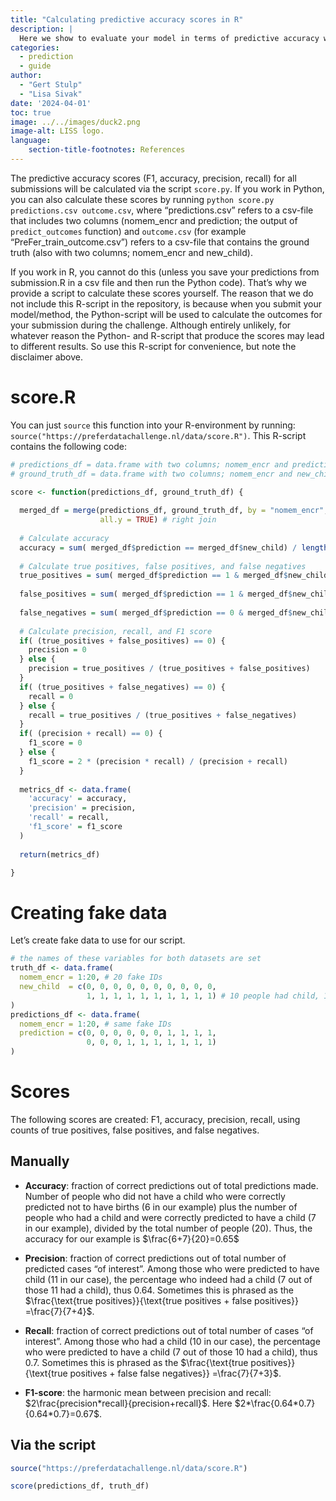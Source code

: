 ```yaml
---
title: "Calculating predictive accuracy scores in R"
description: |
  Here we show to evaluate your model in terms of predictive accuracy when you are working in R.
categories:
  - prediction
  - guide
author: 
  - "Gert Stulp"
  - "Lisa Sivak"
date: '2024-04-01'
toc: true
image: ../../images/duck2.png
image-alt: LISS logo. 
language: 
    section-title-footnotes: References
---
```


The predictive accuracy scores (F1, accuracy, precision, recall) for all submissions will be calculated via the script `score.py`. If you work in Python, you can also calculate these scores by running `python score.py predictions.csv outcome.csv`, where "predictions.csv" refers to a csv-file that includes two columns (nomem_encr and prediction; the output of `predict_outcomes` function) and `outcome.csv` (for example "PreFer_train_outcome.csv") refers to a csv-file that contains the ground truth (also with two columns; nomem_encr and new_child). 

If you work in R, you cannot do this (unless you save your predictions from submission.R in a csv file and then run the Python code). That's why we provide a script to calculate these scores yourself. The reason that we do not include this R-script in the repository, is because when you submit your model/method, the Python-script will be used to calculate the outcomes for your submission during the challenge. Although entirely unlikely, for whatever reason the Python- and R-script that produce the scores may lead to different results. So use this R-script for convenience, but note the disclaimer above.

# score.R
You can just `source` this function into your R-environment by running: `source("https://preferdatachallenge.nl/data/score.R")`. This R-script contains the following code:

```r
# predictions_df = data.frame with two columns; nomem_encr and predictions
# ground_truth_df = data.frame with two columns; nomem_encr and new_child

score <- function(predictions_df, ground_truth_df) {
  
  merged_df = merge(predictions_df, ground_truth_df, by = "nomem_encr",
                    all.y = TRUE) # right join
  
  # Calculate accuracy
  accuracy = sum( merged_df$prediction == merged_df$new_child) / length(merged_df$new_child) 
  
  # Calculate true positives, false positives, and false negatives
  true_positives = sum( merged_df$prediction == 1 & merged_df$new_child == 1 )
    
  false_positives = sum( merged_df$prediction == 1 & merged_df$new_child == 0 )
    
  false_negatives = sum( merged_df$prediction == 0 & merged_df$new_child == 1 )
    
  # Calculate precision, recall, and F1 score
  if( (true_positives + false_positives) == 0) {
    precision = 0
  } else {
    precision = true_positives / (true_positives + false_positives)
  }
  if( (true_positives + false_negatives) == 0) {
    recall = 0
  } else {
    recall = true_positives / (true_positives + false_negatives)
  }
  if( (precision + recall) == 0) {
    f1_score = 0
  } else {
    f1_score = 2 * (precision * recall) / (precision + recall)
  }
  
  metrics_df <- data.frame(
    'accuracy' = accuracy,
    'precision' = precision,
    'recall' = recall,
    'f1_score' = f1_score
  )
  
  return(metrics_df)

}
```


# Creating fake data
Let's create fake data to use for our script. 
```r
# the names of these variables for both datasets are set
truth_df <- data.frame(
  nomem_encr = 1:20, # 20 fake IDs
  new_child  = c(0, 0, 0, 0, 0, 0, 0, 0, 0, 0,
                 1, 1, 1, 1, 1, 1, 1, 1, 1, 1) # 10 people had child, 10 people did not
)
predictions_df <- data.frame(
  nomem_encr = 1:20, # same fake IDs
  prediction = c(0, 0, 0, 0, 0, 0, 1, 1, 1, 1,
                 0, 0, 0, 1, 1, 1, 1, 1, 1, 1)
)
```

# Scores
The following scores are created: F1, accuracy, precision, recall, using counts of true positives, false positives, and false negatives.

## Manually
- **Accuracy**: fraction of correct predictions out of total predictions made. Number of people who did not have a child who were correctly predicted not to have births (6 in our example) plus the number of people who had a child and were correctly predicted to have a child (7 in our example), divided by the total number of people (20). Thus, the accuracy for our example is $\frac{6+7}{20}=0.65$

- **Precision**: fraction of correct predictions out of total number of predicted cases "of interest". Among those who were predicted to have child (11 in our case), the percentage who indeed had a child (7 out of those 11 had a child), thus 0.64. Sometimes this is phrased as the $\frac{\text{true positives}}{\text{true positives + false positives}} =\frac{7}{7+4}$.

- **Recall**: fraction of correct predictions out of total number of cases "of interest". Among those who had a child (10 in our case), the percentage who were predicted to have a child (7 out of those 10 had a child), thus 0.7. Sometimes this is phrased as the $\frac{\text{true positives}}{\text{true positives + false false negatives}} =\frac{7}{7+3}$.

- **F1-score**: the harmonic mean between precision and recall: $2\frac{precision*recall}{precision+recall}$. Here $2*\frac{0.64*0.7}{0.64*0.7}=0.67$.

## Via the script
```r
source("https://preferdatachallenge.nl/data/score.R")
```

```r
score(predictions_df, truth_df)
```



